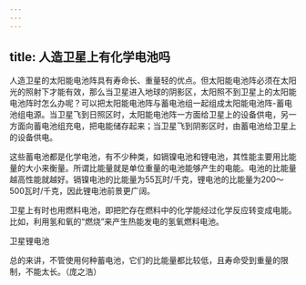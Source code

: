 ```yaml
---
---
---
```

title: 人造卫星上有化学电池吗
---




人造卫星的太阳能电池阵具有寿命长、重量轻的优点。但太阳能电池阵必须在太阳光的照射下才能有效，那么当卫星进入地球的阴影区，太阳照不到卫星上的太阳能电池阵时怎么办呢？可以把太阳能电池阵与蓄电池组一起组成太阳能电池阵-蓄电池组电源。当卫星飞到日照区时，太阳能电池阵一方面给卫星上的设备供电，另一方面向蓄电池组充电，把电能储存起来；当卫星飞到阴影区时，由蓄电池给卫星上的设备供电。

这些蓄电池都是化学电池，有不少种类，如镉镍电池和锂电池，其性能主要用比能量的大小来衡量。所谓比能量就是单位重量的电池能够产生的电能。电池的比能量越高性能就越好。镉镍电池的比能量为55瓦时/千克，锂电池的比能量为200～500瓦时/千克，因此锂电池前景更广阔。

卫星上有时也用燃料电池，即把贮存在燃料中的化学能经过化学反应转变成电能。比如，利用氢和氧的“燃烧”来产生热能发电的氢氧燃料电池。

卫星锂电池



总的来讲，不管使用何种蓄电池，它们的比能量都比较低，且寿命受到重量的限制，不能太长。（庞之浩）